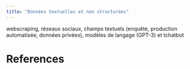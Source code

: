 ```yaml
---
title: "Données textuelles et non structurées"
---
```



webscraping, réseaux sociaux, champs textuels (enquête, production automatisée, données privées), modèles de langage (GPT-3) et tchatbot 


# References

::: {#refs}
:::
